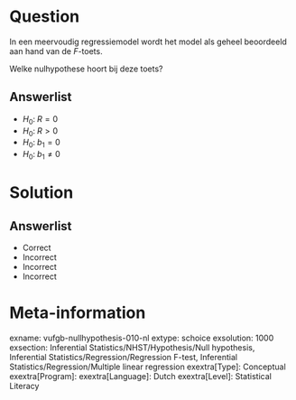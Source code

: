 Question
========

In een meervoudig regressiemodel wordt het model als geheel beoordeeld aan hand van de *F*-toets. 

Welke nulhypothese hoort bij deze toets?
  
Answerlist
----------
* $H_{0}:\;R = 0$
* $H_{0}:\;R > 0$
* $H_{0}:\;b_{1} = 0$
* $H_{0}:\;b_{1} \neq 0$

Solution
========

Answerlist
----------
* Correct
* Incorrect
* Incorrect
* Incorrect

Meta-information
================
exname: vufgb-nullhypothesis-010-nl
extype: schoice
exsolution: 1000
exsection: Inferential Statistics/NHST/Hypothesis/Null hypothesis, Inferential Statistics/Regression/Regression F-test, Inferential Statistics/Regression/Multiple linear regression
exextra[Type]: Conceptual
exextra[Program]: 
exextra[Language]: Dutch
exextra[Level]: Statistical Literacy

